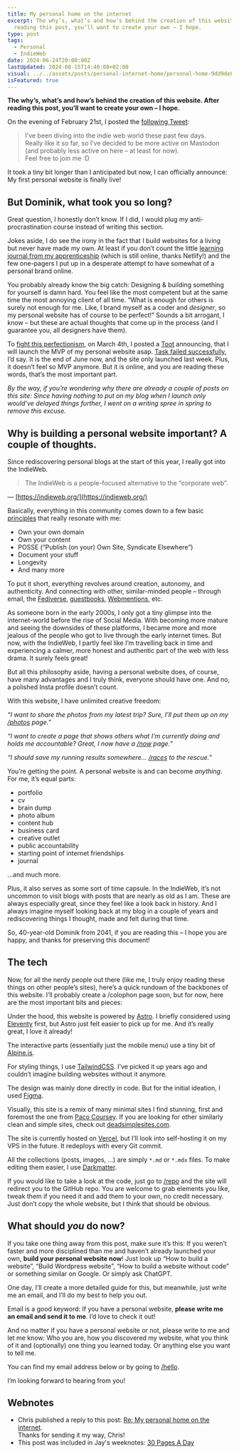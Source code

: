 ```yaml
---
title: My personal home on the internet
excerpt: The why’s, what’s and how’s behind the creation of this website. After
  reading this post, you’ll want to create your own – I hope.
type: post
tags:
  - Personal
  - IndieWeb
date: 2024-06-24T20:00:00Z
lastUpdated: 2024-08-15T14:40:00+02:00
visual: ../../assets/posts/personal-internet-home/personal-home-9dd9de81af.jpg
isFeatured: true
---
```


**The why’s, what’s and how’s behind the creation of this website. After reading this post, you’ll want to create your own – I hope.**

On the evening of February 21st, I posted the [following Tweet](https://x.com/dominikhofer_/status/1760349869435224351):

> I’ve been diving into the indie web world these past few days.  
> Really like it so far, so I’ve decided to be more active on Mastodon (and probably less active on here – at least for now).  
> Feel free to join me :D

It took a tiny bit longer than I anticipated but now, I can officially announce: My first personal website is finally live!

## But Dominik, what took you so long?

Great question, I honestly don’t know. If I did, I would plug my anti-procrastination course instead of writing this section.

Jokes aside, I do see the irony in the fact that I build websites for a living but never have made my own. At least if you don’t count the little [learning journal from my apprenticeship](https://mislernjournal.netlify.app/) (which is still online, thanks Netlify!) and the few one-pagers I put up in a desperate attempt to have somewhat of a personal brand online.

You probably already know the big catch: Designing & building something for yourself is damn hard. You feel like the most competent but at the same time the most annoying client of all time. “What is enough for others is surely not enough for me. Like, I brand myself as a coder and _designer_, so my personal website has of course to be perfect!” Sounds a bit arrogant, I know – but these are actual thoughts that come up in the process (and I guarantee you, all designers have them).

To [fight this perfectionism](/fighting-perfectionism), on March 4th, I posted a [Toot](https://mastodon.design/@dominik/112038783951972365) announcing, that I will launch the MVP of my personal website asap. [Task failed successfully](https://imgur.com/a/SdJaaJc), I’d say. It is the end of June now, and the site only launched last week. Plus, it doesn’t feel so MVP anymore. But it is online, and you are reading these words, that’s the most important part.

_By the way, if you’re wondering why there are already a couple of posts on this site: Since having nothing to put on my blog when I launch only would’ve delayed things further, I went on a writing spree in spring to remove this excuse._

## Why is building a personal website important? A couple of thoughts.

Since rediscovering personal blogs at the start of this year, I really got into the IndieWeb.

> The IndieWeb is a people-focused alternative to the “corporate web”.

— [https://indieweb.org/](https://indieweb.org/)

Basically, everything in this community comes down to a few basic [principles](https://indieweb.org/principles) that really resonate with me:

- Own your own domain
- Own your content
- POSSE (“Publish (on your) Own Site, Syndicate Elsewhere”)
- Document your stuff
- Longevity
- And many more

To put it short, everything revolves around creation, autonomy, and authenticity. And connecting with other, similar-minded people – through email, the [Fediverse](https://indieweb.org/federation), [guestbooks](https://indieweb.org/guestbook), [Webmentions](https://indieweb.org/Webmention), etc.

As someone born in the early 2000s, I only got a tiny glimpse into the internet-world before the rise of Social Media. With becoming more mature and seeing the downsides of these platforms, I became more and more jealous of the people who got to live through the early internet times. But now, with the IndieWeb, I partly feel like I’m travelling back in time and experiencing a calmer, more honest and authentic part of the web with less drama. It surely feels great!

But all this philosophy aside, having a personal website does, of course, have many advantages and I truly think, everyone should have one. And no, a polished Insta profile doesn’t count.

With this website, I have unlimited creative freedom:

_“I want to share the photos from my latest trip? Sure, I’ll put them up on my [/photos](/photos) page.”_

_“I want to create a page that shows others what I’m currently doing and holds me accountable? Great, I now have a [/now](/now) page.”_

_“I should save my running results somewhere… [/races](/races) to the rescue.”_

You’re getting the point. A personal website is and can become _anything_. For me, it’s equal parts:

- portfolio
- cv
- brain dump
- photo album
- content hub
- business card
- creative outlet
- public accountability
- starting point of internet friendships
- journal

…and much more.

Plus, it also serves as some sort of time capsule. In the IndieWeb, it’s not uncommon to visit blogs with posts that are nearly as old as I am. These are always especially great, since they feel like a look back in history. And I always imagine myself looking back at my blog in a couple of years and rediscovering things I thought, made and felt during that time.

So, 40-year-old Dominik from 2041, if you are reading this – I hope you are happy, and thanks for preserving this document!

## The tech

Now, for all the nerdy people out there (like me, I truly enjoy reading these things on other people’s sites), here’s a quick rundown of the backbones of this website. I’ll probably create a /colophon page soon, but for now, here are the most important bits and pieces:

Under the hood, this website is powered by [Astro](https://astro.build/). I briefly considered using [Eleventy](https://www.11ty.dev/) first, but Astro just felt easier to pick up for me. And it’s really great, I love it already!

The interactive parts (essentially just the mobile menu) use a tiny bit of [Alpine.js](https://alpinejs.dev/).

For styling things, I use [TailwindCSS](https://tailwindcss.com/). I’ve picked it up years ago and couldn’t imagine building websites without it anymore.

The design was mainly done directly in code. But for the initial ideation, I used [Figma](https://figma.com).

Visually, this site is a remix of many minimal sites I find stunning, first and foremost the one from [Paco Coursey](https://paco.me/). If you are looking for other similarly clean and simple sites, check out [deadsimplesites.com](https://deadsimplesites.com/).

The site is currently hosted on [Vercel](https://vercel.com), but I’ll look into self-hosting it on my VPS in the future. It redeploys with every Git commit.

All the collections (posts, images, …) are simply `*.md` or `*.mdx` files. To make editing them easier, I use [Darkmatter](https://getdarkmatter.dev/).

If you would like to take a look at the code, just go to [/repo](/repo) and the site will redirect you to the GitHub repo. You are welcome to grab elements you like, tweak them if you need it and add them to your own, no credit necessary. Just don’t copy the whole website, but I think that should be obvious.

## What should _you_ do now?

If you take one thing away from this post, make sure it’s this: If you weren’t faster and more disciplined than me and haven’t already launched your own, **build your personal website now**! Just look up “How to build a website”, “Build Wordpress website”, “How to build a website without code” or something similar on Google. Or simply ask ChatGPT.

One day, I’ll create a more detailed guide for this, but meanwhile, just write me an email, and I’ll do my best to help you out.

Email is a good keyword: If you have a personal website, **please write me an email and send it to me**. I’d love to check it out!

And no matter if you have a personal website or not, please write to me and let me know: Who you are, how you discovered my website, what you think of it and (optionally) one thing you learned today. Or anything else you want to tell me.

You can find my email address below or by going to [/hello](/hello).

I’m looking forward to hearing from you!

## Webnotes
- Chris published a reply to this post: [Re: My personal home on the internet](https://thoughts.uncountable.uk/re-my-personal-home-on-the-internet/).  
Thanks for sending it my way, Chris!
- This post was included in Jay's weeknotes: [30 Pages A Day](https://thejaymo.net/2024/08/11/351-30-pages-a-day/#the-stacks)
